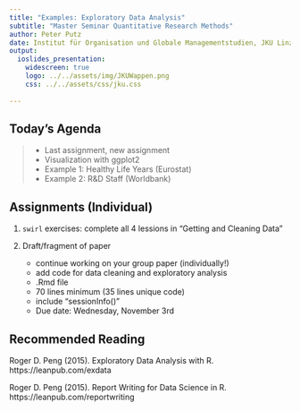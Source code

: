```yaml
---
title: "Examples: Exploratory Data Analysis"
subtitle: "Master Seminar Quantitative Research Methods"
author: Peter Putz
date: Institut für Organisation und Globale Managementstudien, JKU Linz
output: 
  ioslides_presentation:
    widescreen: true
    logo: ../../assets/img/JKUWappen.png
    css: ../../assets/css/jku.css
    
---
```



## Today's Agenda


>- Last assignment, new assignment
>- Visualization with ggplot2
>- Example 1: Healthy Life Years (Eurostat)
>- Example 2: R&D Staff (Worldbank)




## Assignments (Individual)

1. `swirl` exercises: complete all 4 lessions in "Getting and Cleaning Data"

2. Draft/fragment of paper
    - continue working on your group paper (individually!)
    - add code for data cleaning and exploratory analysis
    - .Rmd file
    - 70 lines minimum (35 lines unique code)
    - include "sessionInfo()"
    - Due date: Wednesday, November 3rd
    
    

## Recommended Reading

Roger D. Peng (2015). Exploratory Data Analysis with R. https://leanpub.com/exdata

Roger D. Peng (2015). Report Writing for Data Science in R. https://leanpub.com/reportwriting
